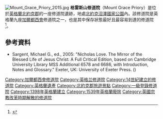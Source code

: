 {{Refimprove|time=2020-07-20T07:37:27+00:00}}
{{coord|54.380120|N|1.311077|W|display=inline,title|type:landmark_region:GB}}
[[File:Mount_Grace_Priory_2015.jpg|thumb]]
'''格雷斯山修道院'''（Mount Grace Priory）是位於[[英格蘭|英格蘭]][[北約克郡|北約克郡]]的一座修道院遺跡，地處[[北約克沼澤國家公園|北約克沼澤國家公園]]內。該修道院是英格蘭九座[[加爾都西會|加爾都西會]]修道院之一，也是其中保存狀態最好且最容易到達的修道院<ref name="EH-MGP-history">{{cite web |title=Mount Grace Priory - History and Stories |url=https://www.english-heritage.org.uk/visit/places/mount-grace-priory/history-and-stories/ |website=English Heritage |accessdate=1 October 2018 |archive-date=2019-06-03 |archive-url=https://web.archive.org/web/20190603125945/https://www.english-heritage.org.uk/visit/places/mount-grace-priory/history-and-stories/ |dead-url=no }}</ref>。 

==參考資料==
{{Reflist}}
* Sargent, Michael G., ed., 2005: "Nicholas Love. The Mirror of the Blessed Life of Jesus Christ: A Full Critical Edition, based on Cambridge University Library MSS Additional 6578 and 6686, with Introduction, Notes and Glossary." Exeter, UK: University of Exeter Press. ({{ISBN|0 85989 740 0}})
{{Commons category inline|Mount Grace Priory}}
[[Category:加爾都西會修道院|Category:加爾都西會修道院]]
[[Category:英格兰修道院|Category:英格兰修道院]]
[[Category:14世紀建立的修道院|Category:14世紀建立的修道院]]
[[Category:英格蘭遺產|Category:英格蘭遺產]]
[[Category:北約克郡旅遊景點|Category:北約克郡旅遊景點]]
[[Category:一級登錄修道院|Category:一級登錄修道院]]
[[Category:1398年英格蘭建立|Category:1398年英格蘭建立]]
[[Category:1539年英格蘭廢除|Category:1539年英格蘭廢除]]
[[Category:英國宗教改革時期解散的修道院|Category:英國宗教改革時期解散的修道院]]